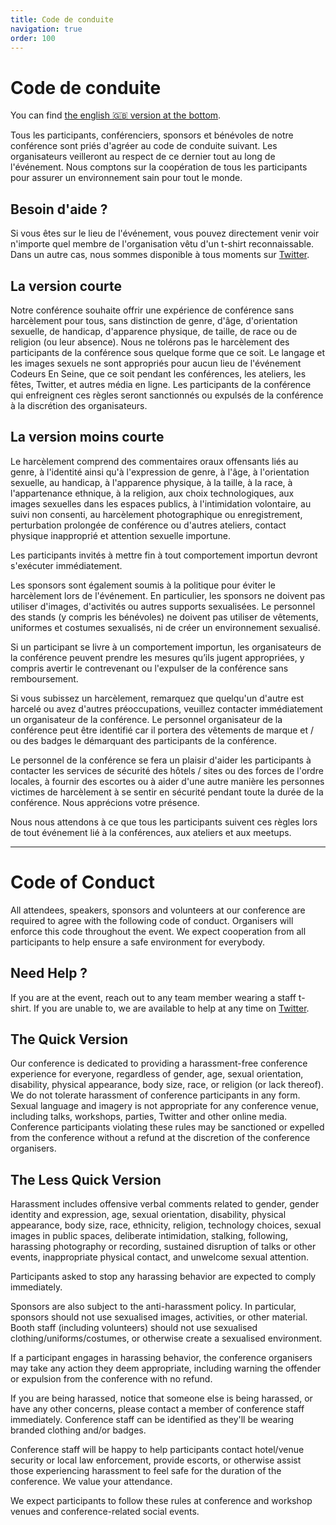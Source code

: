 ```yaml
---
title: Code de conduite
navigation: true
order: 100
---
```



<OGImage path="/images/ces/social.jpg" />

# Code de conduite

You can find [the english 🇬🇧 version at the bottom](#code-of-conduct).

Tous les participants, conférenciers, sponsors et bénévoles de notre conférence
sont priés d'agréer au code de conduite suivant. Les organisateurs veilleront au
respect de ce dernier tout au long de l'événement. Nous comptons sur la
coopération de tous les participants pour assurer un environnement sain pour
tout le monde.

## Besoin d'aide ?

Si vous êtes sur le lieu de l'événement, vous pouvez directement venir voir
n'importe quel membre de l'organisation vêtu d'un t-shirt reconnaissable. Dans
un autre cas, nous sommes disponible à tous moments sur
[Twitter](https://twitter.com/codeursenseine).

## La version courte

Notre conférence souhaite offrir une expérience de conférence sans
harcèlement pour tous, sans distinction de genre, d'âge, d'orientation
sexuelle, de handicap, d'apparence physique, de taille, de race ou de
religion (ou leur absence). Nous ne tolérons pas le harcèlement des
participants de la conférence sous quelque forme que ce soit. Le langage
et les images sexuels ne sont appropriés pour aucun lieu de l'événement
Codeurs En Seine, que ce soit pendant les conférences, les ateliers, les
fêtes, Twitter, et autres média en ligne. Les participants de la
conférence qui enfreignent ces règles seront sanctionnés ou expulsés de
la conférence à la discrétion des organisateurs.

## La version moins courte

Le harcèlement comprend des commentaires oraux offensants liés au genre,
à l'identité ainsi qu'à l'expression de genre, à l'âge, à l'orientation
sexuelle, au handicap, à l'apparence physique, à la taille, à la race, à
l'appartenance ethnique, à la religion, aux choix technologiques, aux
images sexuelles dans les espaces publics, à l'intimidation volontaire,
au suivi non consenti, au harcèlement photographique ou enregistrement,
perturbation prolongée de conférence ou d'autres ateliers, contact
physique inapproprié et attention sexuelle importune.

Les participants invités à mettre fin à tout comportement importun
devront s'exécuter immédiatement.

Les sponsors sont également soumis à la politique pour éviter le
harcèlement lors de l'événement. En particulier, les sponsors ne doivent
pas utiliser d'images, d'activités ou autres supports sexualisées. Le
personnel des stands (y compris les bénévoles) ne doivent pas utiliser
de vêtements, uniformes et costumes sexualisés, ni de créer un
environnement sexualisé.

Si un participant se livre à un comportement importun, les organisateurs
de la conférence peuvent prendre les mesures qu’ils jugent appropriées,
y compris avertir le contrevenant ou l'expulser de la conférence sans
remboursement.

Si vous subissez un harcèlement, remarquez que quelqu'un d'autre est
harcelé ou avez d'autres préoccupations, veuillez contacter
immédiatement un organisateur de la conférence. Le personnel
organisateur de la conférence peut être identifié car il portera des
vêtements de marque et / ou des badges le démarquant des participants de
la conférence.

Le personnel de la conférence se fera un plaisir d'aider les
participants à contacter les services de sécurité des hôtels / sites ou
des forces de l'ordre locales, à fournir des escortes ou à aider d'une
autre manière les personnes victimes de harcèlement à se sentir en
sécurité pendant toute la durée de la conférence. Nous apprécions votre
présence.

Nous nous attendons à ce que tous les participants suivent ces règles
lors de tout événement lié à la conférences, aux ateliers et aux
meetups.

---

# Code of Conduct

All attendees, speakers, sponsors and volunteers at our conference are
required to agree with the following code of conduct. Organisers will
enforce this code throughout the event. We expect cooperation from all
participants to help ensure a safe environment for everybody.

## Need Help ?

If you are at the event, reach out to any team member wearing a staff
t-shirt. If you are unable to, we are available to help at any time on
[Twitter](https://twitter.com/codeursenseine).

## The Quick Version

Our conference is dedicated to providing a harassment-free conference
experience for everyone, regardless of gender, age, sexual orientation,
disability, physical appearance, body size, race, or religion (or lack
thereof). We do not tolerate harassment of conference participants in
any form. Sexual language and imagery is not appropriate for any
conference venue, including talks, workshops, parties, Twitter and other
online media. Conference participants violating these rules may be
sanctioned or expelled from the conference without a refund at the
discretion of the conference organisers.

## The Less Quick Version

Harassment includes offensive verbal comments related to gender, gender
identity and expression, age, sexual orientation, disability, physical
appearance, body size, race, ethnicity, religion, technology choices,
sexual images in public spaces, deliberate intimidation, stalking,
following, harassing photography or recording, sustained disruption of
talks or other events, inappropriate physical contact, and unwelcome
sexual attention.

Participants asked to stop any harassing behavior are expected to comply
immediately.

Sponsors are also subject to the anti-harassment policy. In particular,
sponsors should not use sexualised images, activities, or other
material. Booth staff (including volunteers) should not use sexualised
clothing/uniforms/costumes, or otherwise create a sexualised
environment.

If a participant engages in harassing behavior, the conference
organisers may take any action they deem appropriate, including warning
the offender or expulsion from the conference with no refund.

If you are being harassed, notice that someone else is being harassed,
or have any other concerns, please contact a member of conference staff
immediately. Conference staff can be identified as they'll be wearing
branded clothing and/or badges.

Conference staff will be happy to help participants contact hotel/venue
security or local law enforcement, provide escorts, or otherwise assist
those experiencing harassment to feel safe for the duration of the
conference. We value your attendance.

We expect participants to follow these rules at conference and workshop
venues and conference-related social events.

<SponsorsList mt={8} />
